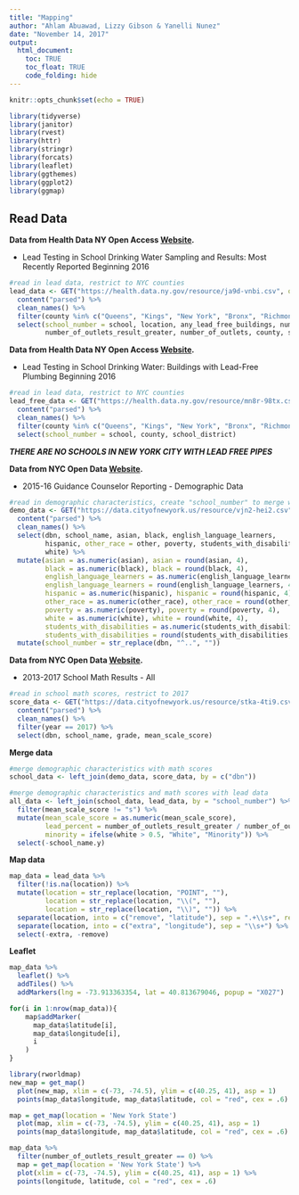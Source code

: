 ```yaml
---
title: "Mapping"
author: "Ahlam Abuawad, Lizzy Gibson & Yanelli Nunez"
date: "November 14, 2017"
output: 
  html_document:
    toc: TRUE
    toc_float: TRUE
    code_folding: hide
---
```


```r
knitr::opts_chunk$set(echo = TRUE)

library(tidyverse)
library(janitor)
library(rvest)
library(httr)
library(stringr)
library(forcats)
library(leaflet)
library(ggthemes)
library(ggplot2)
library(ggmap)
```

## Read Data

**Data from Health Data NY Open Access [Website](https://health.data.ny.gov/Health/Lead-Testing-in-School-Drinking-Water-Sampling-and/rkyy-fsv9).**

* Lead Testing in School Drinking Water Sampling and Results: Most Recently Reported Beginning 2016

```r
#read in lead data, restrict to NYC counties
lead_data <- GET("https://health.data.ny.gov/resource/ja9d-vnbi.csv", query = list(`$limit` = 5000)) %>% 
  content("parsed") %>% 
  clean_names() %>% 
  filter(county %in% c("Queens", "Kings", "New York", "Bronx", "Richmond")) %>% 
  select(school_number = school, location, any_lead_free_buildings, number_of_outlets_result_less, 
         number_of_outlets_result_greater, number_of_outlets, county, school_district)
```

**Data from Health Data NY Open Access [Website](https://health.data.ny.gov/Health/Lead-Testing-in-School-Drinking-Water-Buildings-wi/5hbp-c6bb).**

* Lead Testing in School Drinking Water: Buildings with Lead-Free Plumbing Beginning 2016

```r
#read in lead data, restrict to NYC counties
lead_free_data <- GET("https://health.data.ny.gov/resource/mn8r-98tx.csv", query = list(`$limit` = 5000)) %>% 
  content("parsed") %>% 
  clean_names() %>% 
  filter(county %in% c("Queens", "Kings", "New York", "Bronx", "Richmond")) %>% 
  select(school_number = school, county, school_district)
```

***THERE ARE NO SCHOOLS IN NEW YORK CITY WITH LEAD FREE PIPES***

**Data from NYC Open Data [Website](https://data.cityofnewyork.us/Education/2015-16-Guidance-Counselor-Reporting-Demographic-D/iuvu-z276).**

* 2015-16 Guidance Counselor Reporting - Demographic Data

```r
#read in demographic characteristics, create "school_number" to merge with lead data
demo_data <- GET("https://data.cityofnewyork.us/resource/vjn2-hei2.csv", query = list(`$limit` = 2000)) %>% 
  content("parsed") %>% 
  clean_names() %>% 
  select(dbn, school_name, asian, black, english_language_learners, 
         hispanic, other_race = other, poverty, students_with_disabilities,
         white) %>% 
  mutate(asian = as.numeric(asian), asian = round(asian, 4),
         black = as.numeric(black), black = round(black, 4),
         english_language_learners = as.numeric(english_language_learners), 
         english_language_learners = round(english_language_learners, 4),
         hispanic = as.numeric(hispanic), hispanic = round(hispanic, 4),
         other_race = as.numeric(other_race), other_race = round(other_race, 4),
         poverty = as.numeric(poverty), poverty = round(poverty, 4),
         white = as.numeric(white), white = round(white, 4),
         students_with_disabilities = as.numeric(students_with_disabilities), 
         students_with_disabilities = round(students_with_disabilities, 4)) %>% 
  mutate(school_number = str_replace(dbn, "^..", ""))
```

**Data from NYC Open Data [Website](https://data.cityofnewyork.us/Education/2013-2017-School-Math-Results-All/kha6-7i9i).**

* 2013-2017 School Math Results - All

```r
#read in school math scores, restrict to 2017
score_data <- GET("https://data.cityofnewyork.us/resource/stka-4ti9.csv", query = list(`$limit` = 25000)) %>% 
  content("parsed") %>% 
  clean_names() %>% 
  filter(year == 2017) %>% 
  select(dbn, school_name, grade, mean_scale_score)
```

**Merge data**

```r
#merge demographic characteristics with math scores
school_data <- left_join(demo_data, score_data, by = c("dbn"))

#merge demographic characteristics and math scores with lead data
all_data <- left_join(school_data, lead_data, by = "school_number") %>% 
  filter(mean_scale_score != "s") %>% 
  mutate(mean_scale_score = as.numeric(mean_scale_score),
         lead_percent = number_of_outlets_result_greater / number_of_outlets,
         minority = ifelse(white > 0.5, "White", "Minority")) %>% 
  select(-school_name.y)
```

**Map data**

```r
map_data = lead_data %>% 
  filter(!is.na(location)) %>% 
  mutate(location = str_replace(location, "POINT", ""),
         location = str_replace(location, "\\(", ""),
         location = str_replace(location, "\\)", "")) %>% 
  separate(location, into = c("remove", "latitude"), sep = ".+\\s+", remove = FALSE) %>% 
  separate(location, into = c("extra", "longitude"), sep = "\\s+") %>% 
  select(-extra, -remove)
```
  
**Leaflet**  
  
```r
map_data %>% 
  leaflet() %>% 
  addTiles() %>% 
  addMarkers(lng = -73.913363354, lat = 40.813679046, popup = "X027")

for(i in 1:nrow(map_data)){
    map$addMarker(
      map_data$latitude[i],
      map_data$longitude[i],
      i
    )
}
```

```r
library(rworldmap)
new_map = get_map()
  plot(new_map, xlim = c(-73, -74.5), ylim = c(40.25, 41), asp = 1)
  points(map_data$longitude, map_data$latitude, col = "red", cex = .6)
```

```r
map = get_map(location = 'New York State')
  plot(map, xlim = c(-73, -74.5), ylim = c(40.25, 41), asp = 1)
  points(map_data$longitude, map_data$latitude, col = "red", cex = .6)
```

```r
map_data %>% 
  filter(number_of_outlets_result_greater == 0) %>% 
  map = get_map(location = 'New York State') %>% 
  plot(xlim = c(-73, -74.5), ylim = c(40.25, 41), asp = 1) %>% 
  points(longitude, latitude, col = "red", cex = .6)
```

